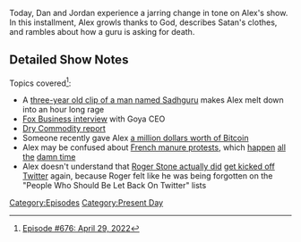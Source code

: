 {{DEFAULTSORT:
    #_EPISODE_0676:April 29, 2022
}}{{Episode
    | title           = April 29, 2022
    | caption         = [https://knowledgefight.libsyn.com/676-april-29-2022 Listen to this episode on Libsyn]
    | episodeNumber   = 676
    | length          = 01:17:40
    | airDate         = May 2, 2022
    | coverageDate    = April 29, 2022
    | previousEpisode = [[675: April 25, 2022]]
    | nextEpisode     = [[677: May 4, 2022]]
}}

{{Stub}}

Today, Dan and Jordan experience a jarring change in tone on Alex's show. In this installment, Alex growls thanks to God, describes Satan's clothes, and rambles about how a guru is asking for death.

==Detailed Show Notes==

Topics covered<ref>[https://knowledgefight.com/research/2022/5/1/episode-676-april-29-2022 Episode #676: April 29, 2022]</ref>:

*A [https://www.youtube.com/watch?v=GkWFCy3xWFw three-year old clip of a man named Sadhguru] makes Alex melt down into an hour long rage
*[https://www.foxbusiness.com/economy/goya-ceo-warns-world-on-precipice-of-food-crisis Fox Business interview] with Goya CEO
*[https://www.usfoods.com/our-services/business-trends/farmers-report/dry-commodity.html Dry Commodity report]
*Someone recently gave Alex [https://www.splcenter.org/hatewatch/2022/04/29/anonymous-donor-drops-1-million-bitcoin-alex-jones a million dollars worth of Bitcoin]
*Alex may be confused about [https://thenewsglory.com/french-farmers-dump-manure-outside-supermarkets-in-protest/ French manure protests], which [https://www.reuters.com/article/us-france-protests/french-farmers-dump-manure-outside-office-of-macron-party-lawmaker-idUSKCN1US0JC happen] [https://www.dailymail.co.uk/news/article-2822120/French-farmers-dump-hundreds-tonnes-manure-streets-spray-city-building-slurry-day-protest.html all the] [https://www.iatp.org/news/french-farmers-dump-manure-at-mcdonalds-restaurant damn time]
*Alex doesn't understand that [https://www.thedailybeast.com/roger-stone-tries-to-come-back-to-twitter-is-immediately-re-banned Roger Stone actually did] [https://www.thewrap.com/roger-stone-rejoins-twitter-brags-re-banned/ get kicked off Twitter] again, because Roger felt like he was being forgotten on the "People Who Should Be Let Back On Twitter" lists

[[Category:Episodes]]
[[Category:Present Day]]
